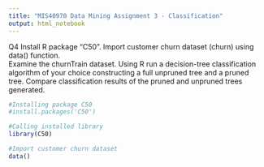 ```yaml
---
title: "MIS40970 Data Mining Assignment 3 - Classification"
output: html_notebook
---
```


Q4 Install	R	package	“C50”.	Import	customer	churn	dataset	(churn)	using	data() function.		
Examine	the	churnTrain dataset. Using	R	run	a	decision-tree	classification	algorithm	of	your choice	constructing	a	full	unpruned	tree	and	a	pruned	tree.	Compare	classification	results	of the	pruned	and	unpruned	trees generated.
```r
#Installing package C50
#install.packages('C50')

#Calling installed library
library(C50)

#Import customer churn dataset
data()

```